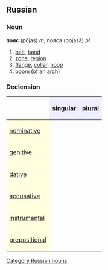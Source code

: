 ==Russian==
[[Category:Russian nouns]]
===Noun===
'''пояс''' (pójas) ''m'', пояса (pojasá) ''pl''

#[[belt]], [[band]]
#[[zone]], [[region]]
#[[flange]], [[collar]], [[hoop]]
#[[boom]] (of an [[arch]])

===Declension===
{| border="1" cellpadding="4" cellspacing="0"
!
! style="background-color: #EFEFFF" align="center"|[[singular]]
! style="background-color: #EFEFFF" align="center"|[[plural]]
|-
! style="background-color: #FFFFE0" align="left"|[[nominative case|nominative]]
| align="center"|{{RUchar|по́яс}}
| align="center"|{{RUchar|пояса́}}
|-
! style="background-color: #FFFFE0" align="left"|[[genitive case|genitive]]
| align="center"|{{RUchar|по́яса}}
| align="center"|{{RUchar|поясо́в}}
|-
! style="background-color: #FFFFE0" align="left"|[[dative case|dative]]
| align="center"|{{RUchar|по́ясу}}
| align="center"|{{RUchar|пояса́м}}
|-
! style="background-color: #FFFFE0" align="left"|[[accusative case|accusative]]
| align="center"|{{RUchar|по́яс}}
| align="center"|{{RUchar|пояса́}}
|-
! style="background-color: #FFFFE0" align="left"|[[instrumental case|instrumental]]
| align="center"|{{RUchar|по́ясом}}
| align="center"|{{RUchar|пояса́ми}}
|-
! style="background-color: #FFFFE0" align="left"|[[prepositional case|prepositional]]
| align="center"|{{RUchar|о по́ясе}}
| align="center"|{{RUchar|о пояса́х}}
|}